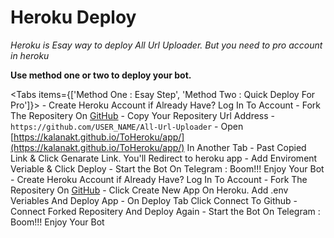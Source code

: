 
# Heroku Deploy
_Heroku is Esay way to deploy All Url Uploader. But you need to pro account in heroku_

__Use method one or two to deploy your bot.__

<Tabs items={['Method One : Esay Step', 'Method Two : Quick Deploy For Pro']}>
  <Tab>
    - Create Heroku Account if Already Have? Log In To Account
    - Fork The Repositery On [GitHub](https://github.com/kalanakt/All-Url-Uploader)
    - Copy Your Repositery Url Address - `https://github.com/USER_NAME/All-Url-Uploader`
    - Open [https://kalanakt.github.io/ToHeroku/app/](https://kalanakt.github.io/ToHeroku/app/) In Another Tab
    - Past Copied Link & Click Genarate Link. You'll Redirect to heroku app
    - Add Enviroment Veriable & Click Deploy
    - Start the Bot On Telegram : Boom!!! Enjoy Your Bot
  </Tab>
  <Tab>
    - Create Heroku Account if Already Have? Log In To Account
    - Fork The Repositery On [GitHub](https://github.com/kalanakt/All-Url-Uploader)
    - Click Create New App On Heroku. Add .env Veriables And Deploy App
    - On Deploy Tab Click Connect To Github
    - Connect Forked Repositery And Deploy Again
    - Start the Bot On Telegram : Boom!!! Enjoy Your Bot
  </Tab>
</Tabs>